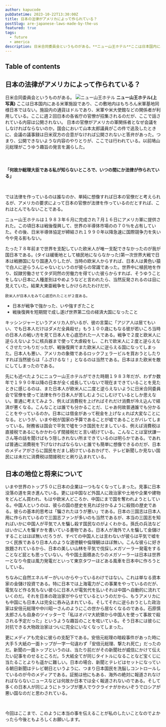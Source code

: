 ```yaml
---
author: kapucode
pubDatetime: 2023-10-22T13:30:00Z
title: 日本の法律がアメリカによって作られている？
postSlug: are-japanese-laws-made-by-the-us
featured: true
tags:
  - future
  - america
description: 日米合同委員会というものがある。**ニュー山王ホテル**ここは日本国内にある米軍施設であり、この敷地内はもちろん米軍基地同様日本ではない。
---
```


## Table of contents

## 日本の法律がアメリカによって作られている？

日米合同委員会というものがある。
![ニュー山王ホテル](/blog/2023-10-22/hotel.jpg)
**ニュー山王ホテル(上写真)** ここは日本国内にある米軍施設であり、この敷地内はもちろん米軍基地同様日本ではない。施設内の通貨はドルであり、米軍や米大使館などの関係者が利用している。ここに週２回日本の各省庁の官僚が招集されるのだが、ここで話されている内容は公開されない。
日本の官僚がアメリカの軍関係者となぜ会議をしなければならないのか。国会において山本太郎議員がこの件で追及したときに、会議の議事録は日米双方の合意がなければ公開されないと答弁があった。つまり、公開できないような内容のやりとりが、ここでは行われている。以前鳩山元総理がこうゆう趣旨の発言を漏らした。

<br />

### **`「何故か総理大臣である私が知らないところで、いつの間にか法律が作られている」`**

<br />

では法律を作っているのは誰なのか、単純に想像すれば日本の官僚だと考えられるが、アメリカの要求によって日本の官僚が法律を作っているのだとすれば、これはとんでもないことである。

ニュー山王ホテルは１９８３年６月に完成され７月１６日にアメリカ軍に提供された。この頃日本は戦後復興して、世界の半導体市場のの７０％を占有していた。その後、日米半導体協定が締結され１９９０年以降急速に国際競争力を失い今や見る影もない。

たった７８年前まで世界を支配していた欧米人が唯一支配できなかったのが我が国日本である。(タイは緩衝地として植民地にならなかった)第一次世界大戦で日本は戦勝国になり国連入りしたが、当時の欧米人からすれば、日本人は黄色い猿で白人に逆らうんじゃないというのが彼らの常識であった。世界中に植民地を作り、奴隷労働させてタダ同然の労働力を得ていた彼らからすれば、そうゆうことをしない日本に人種差別はやめようなどと言われたら、当然反発されるのは目に見えていた。結果大東亜戦争をしかけられたわけだが、

`欧米人が日本人をみて心底恐れたことが２度ある。`

- 日本が戦争で強かった、いや強すぎたこと
- 戦後復興を短期間で成し遂げ世界第二位の経済大国になったこと

キッシンジャーというアメリカ人がいるが、彼の言葉に「アジア人は居てもいい、でも日本人だけはダメだ全員殺せ」もう１００歳にもなる彼が若いころ当時の日本人の戦い方を見て日本人を心底恐れた一人である。戦争で２度と欧米人に逆らえないように核兵器まで使って大虐殺をし、これで欧米人に２度と逆らえなくさせたつもりだったが、戦後復興でまた欧米人に逆らえる国になってしまった。日本人も悪い、アメリカの象徴であるロックフェラービルを買おうとしたりすれば当然彼らは「ふざけるな！」となるのは当然である。日本はまた欧米を敵にしてしまったのである。

先にも述べたようにニュウー山王ホテルができた時期１９８３年だが、わずか数年で１９９０年以降の日本が全く成長していないで現在まできていることを見たときに感じるのは、また日本人が欧米人に二度と逆らえないように日米合同委員会で官僚を使って法律を作り日本人が苦しむようにしむけているとしか思えない。普通に考えてみよう、例えば消費税を上げればそれだけ消費が冷え込んで経済が悪くなる。こんなことは誰でも分かることだ、じゃあ何故普通誰でも分かることをやっているのか。日本には借金があって税金を上げなぇれば大変なことになる。というが、いまや税が国家の予算であることが嘘であることがバレてしまっている。財務省は国会で平気で噓をつき国民をだましている、例えば消費税は直接税であるにもかかわらず間接税だと言い続けている。こんなことは室伏謙一さん等の話を聞けばもう隠しきれない所まできているのは明らかである。であれば普通に消費税を下げなければならないと誰でも簡単に想像できるのだが、日本のメディアがさらに国民をだまし続けているおかげで、テレビ新聞しか見ない国民には未だに消費税は間接税だと刷り込まれている。

## 日本の地位と将来について

いまや世界のトップ５０に日本の企業は一つもなくなってしまった。見事に日本没落の道を突き進んでいる。更には中国など外国人に政治家や土地や企業や建物をどんどん買われ、もはや欧米人どころか、中国にまで国を奪われようとしている。中国人というのは、彼らの国の歴史を見れば分かるように殺戮の歴史である。彼らの基本的思考は「騙されたほうが悪い」である。日本の三国志は日本人用に作られているので三国志ファンが多いのも当然であるが、本当の三国志を知ればいかに中国人が平気で人を騙し殺す国民なのがよくわかる。孫氏の兵法などはいかに人を騙すかを書いている書物である。日本人が海外で人を騙して金儲けすることはほぼ無いだろうが、すべての中国人とは言わないが彼らは平気で嘘をつく民族であるり日本人のような道徳観や倫理観はほぼ無い。こんな彼らに好き放題されているから、日本の美しい山林を平気で伐採しメガソーラー発電をすることなど屁とも思っていない。今や国土面積あたりのメガソーラーは日本は世界一となり今度は風力発電だといって東京タワーほどある風車を日本中に作ろうとしている。

ちなみに自然エネルギーがいいからやっているわけではない。これは単なる資本家の金儲け投資である。特に日本では上海電力がこの事業をやっているのだが、電気など作る気もない彼らに日本人が電気代を払いそれは中国へ自動的に流れていくのだ。それを日本の政治家がやらせているというのだから、もうアメリカにも中国にも日本人は完全に吞み込まれている。そしてそれに逆らおうとした政治家は安倍元総理や中川昭一さんのようにこの世から居なくなるのである。石原慎太郎さんも自身のツイッターで「私はオバマ大統領から中国人を使って事故で殺される予定だった」というような趣旨のことを呟いている。そう日本には彼らに対抗できる大物政治家はついに完全にいなくなってしまった。

更にメディアも完全に彼らの支配下である。安倍元総理の暗殺事件があった時に大手５大紙の一面トップが一字一句違わず「安倍元総理、撃たれ死亡」だったのだ。新聞の一面トップというのは、当たり前だがその新聞社が威信にかけて伝えたい記事をのせるところだ。５大紙全てが同じタイトルになることなど宝くじに当たることよりも遥かに難しい。日本の場合、新聞とテレビはセットになっている朝日新聞はテレビ朝日というように、つまり日本国民を洗脳しコントロールしているのが今のメディアである。証拠は他にもある、海外の絶対に報道されなければならないニュースなどは何故か日本では全く報道されないのである。そして多くの日本人が同じようにトランプが悪人でウクライナがかわいぞうでロシアが悪い国なのだと思わされている。

<br />

今回はここまで、このように本当の事を伝えることが私のしたいことなのでよかったら今後ともよろしくお願いします。
